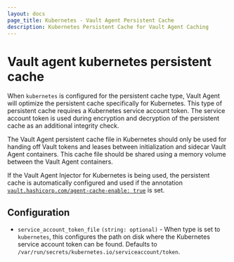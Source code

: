```yaml
---
layout: docs
page_title: Kubernetes - Vault Agent Persistent Cache
description: Kubernetes Persistent Cache for Vault Agent Caching
---
```


# Vault agent kubernetes persistent cache

When `kubernetes` is configured for the persistent cache type, Vault Agent will optimize the
persistent cache specifically for Kubernetes. This type of persistent cache requires a Kubernetes
service account token. The service account token is used during encryption and decryption of the
persistent cache as an additional integrity check.

The Vault Agent persistent cache file in Kubernetes should only be used for handing off Vault tokens
and leases between initialization and sidecar Vault Agent containers. This cache file should be shared
using a memory volume between the Vault Agent containers.

If the Vault Agent Injector for Kubernetes is being used, the persistent cache is automatically configured
and used if the annotation [`vault.hashicorp.com/agent-cache-enable: true`](/docs/platform/k8s/injector/annotations#vault-hashicorp-com-agent-cache-enable) is set.

## Configuration

- `service_account_token_file` `(string: optional)` - When type is set to `kubernetes`,
  this configures the path on disk where the Kubernetes service account token can be found.
  Defaults to `/var/run/secrets/kubernetes.io/serviceaccount/token`.
